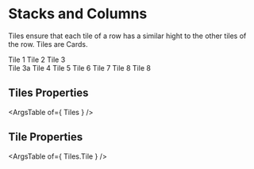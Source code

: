 

<Meta title="Layout/Tiles" component={Tiles} />

# Stacks and Columns

Tiles ensure that each tile of a row has a similar hight to the other tiles of the row. Tiles are Cards.

<Canvas>
<Story name="default" args={{ }}>
<Tiles>
    <Tiles.Tile span={ 4 }>Tile 1</Tiles.Tile>
    <Tiles.Tile span={ 4 }>Tile 2</Tiles.Tile>
    <Tiles.Tile span={ 4 }>Tile 3<br />Tile 3a</Tiles.Tile>
    <Tiles.Tile span={ 4 }>Tile 4</Tiles.Tile>
    <Tiles.Tile span={ 8 }>Tile 5</Tiles.Tile>
    <Tiles.Tile span={ 4 }>Tile 6</Tiles.Tile>
    <Tiles.Tile span={ 4 } inset={ false }>Tile 7</Tiles.Tile>
    <Tiles.Tile span={ 4 }>Tile 8</Tiles.Tile>
    <Tiles.Tile span={ 4 }>Tile 8</Tiles.Tile>
</Tiles>
</Story>
</Canvas>

## Tiles Properties
<ArgsTable of={ Tiles } />

## Tile Properties 
<ArgsTable of={ Tiles.Tile } />
